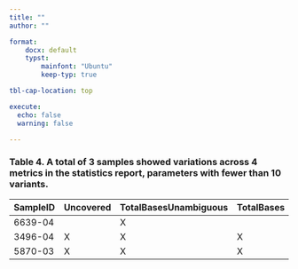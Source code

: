 ```yaml
---
title: ""
author: ""

format:
    docx: default
    typst:
        mainfont: "Ubuntu"
        keep-typ: true

tbl-cap-location: top

execute:
  echo: false
  warning: false

---
```



```{=typst}
#set page(numbering: none)
```


### Table 4. A total of 3 samples showed variations across 4 metrics in the statistics report, parameters with fewer than 10 variants.


```{=typst}
\
\
```


| **SampleID** | **Uncovered** | **TotalBasesUnambiguous** | **TotalBases** |
|----------|-----------|-----------------------|------------|
| 6639-04  |           | X                     |            |
| 3496-04  | X         | X                     | X          |
| 5870-03  | X         | X                     | X          |
